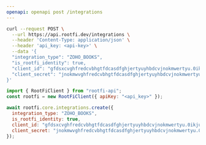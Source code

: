 ```yaml
---
openapi: openapi post /integrations
---
```


<RequestExample>

```bash cURL
curl --request POST \
  --url https://api.rootfi.dev/integrations \
  --header 'Content-Type: application/json' \
  --header 'api_key: <api-key>' \
  --data '{
  "integration_type": "ZOHO_BOOKS",
  "is_rootfi_identity": true,
  "client_id": "gfdsxcvghfredcvbhgtfdcasdfghjertyuyhbdcvjnokmwertyu.0ikjuyhgfdsxcvbnm",
  "client_secret": "jnokmwvghfredcvbhgtfdcasdfghjertyuyhbdcvjnokmwertyu.0ikjuyhgfdsxcvbnm"
}'
```

```javascript NodeJS
import { RootFiClient } from "rootfi-api";
const rootfi = new RootFiClient({ apiKey: "<api_key>" });

await rootfi.core.integrations.create({
  integration_type: "ZOHO_BOOKS",
  is_rootfi_identity: true,
  client_id: "gfdsxcvghfredcvbhgtfdcasdfghjertyuyhbdcvjnokmwertyu.0ikjuyhgfdsxcvbnm",
  client_secret: "jnokmwvghfredcvbhgtfdcasdfghjertyuyhbdcvjnokmwertyu.0ikjuyhgfdsxcvbnm",
});
```

</RequestExample>
